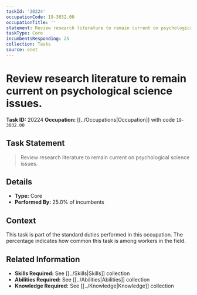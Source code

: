 ```yaml
---
taskId: '20224'
occupationCode: 19-3032.00
occupationTitle: ''
statement: Review research literature to remain current on psychological science issues.
taskType: Core
incumbentsResponding: 25
collection: Tasks
source: onet
---
```

# Review research literature to remain current on psychological science issues.

**Task ID:** 20224
**Occupation:** [[../Occupations|Occupation]] with code `19-3032.00`

## Task Statement

> Review research literature to remain current on psychological science issues.

## Details

- **Type:** Core
- **Performed By:** 25.0% of incumbents

## Context

This task is part of the standard duties performed in this occupation. The percentage indicates how common this task is among workers in the field.

## Related Information

- **Skills Required:** See [[../Skills|Skills]] collection
- **Abilities Required:** See [[../Abilities|Abilities]] collection
- **Knowledge Required:** See [[../Knowledge|Knowledge]] collection
